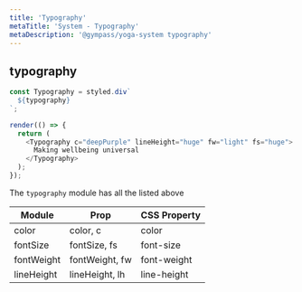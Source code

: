 ```yaml
---
title: 'Typography'
metaTitle: 'System - Typography'
metaDescription: '@gympass/yoga-system typography'
---
```


## typography

```javascript state
const Typography = styled.div`
  ${typography}
`;

render(() => {
  return (
    <Typography c="deepPurple" lineHeight="huge" fw="light" fs="huge">
      Making wellbeing universal
    </Typography>
  );
});
```

The `typography` module has all the listed above

<table>
  <thead>
    <tr>
      <th>Module</th>
      <th>Prop</th>
      <th>CSS Property</th>
    </tr>
  </thead>
  <tbody>
    <tr>
      <td>
        <inlineCode>color</inlineCode>
      </td>
      <td>
        <inlineCode>color</inlineCode>, <inlineCode>c</inlineCode>
      </td>
      <td>
        <inlineCode>color</inlineCode>
      </td>
    </tr>
    <tr>
      <td>
        <inlineCode>fontSize</inlineCode>
      </td>
      <td>
        <inlineCode>fontSize</inlineCode>, <inlineCode>fs</inlineCode>
      </td>
      <td>
        <inlineCode>font-size</inlineCode>
      </td>
    </tr>
    <tr>
      <td>
        <inlineCode>fontWeight</inlineCode>
      </td>
      <td>
        <inlineCode>fontWeight</inlineCode>, <inlineCode>fw</inlineCode>
      </td>
      <td>
        <inlineCode>font-weight</inlineCode>
      </td>
    </tr>
    <tr>
      <td>
        <inlineCode>lineHeight</inlineCode>
      </td>
      <td>
        <inlineCode>lineHeight</inlineCode>, <inlineCode>lh</inlineCode>
      </td>
      <td>
        <inlineCode>line-height</inlineCode>
      </td>
    </tr>
  </tbody>
</table>
